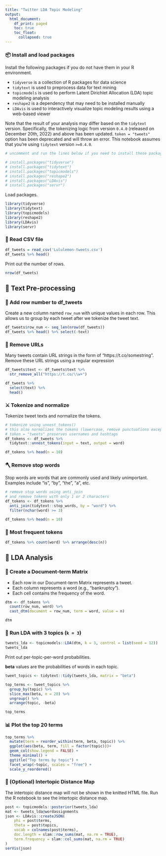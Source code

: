 ```yaml
---
title: "Twitter LDA Topic Modeling"
output:
  html_document:
    df_print: paged
    toc: true
    toc_float:
      collapsed: true
---
```


### 📦 Install and load packages

Install the following packages if you do not have them in your R environment.

- `tidyverse` is a collection of R packages for data science
- `tidytext` is used to preprocess data for text mining
- `topicmodels` is used to perform Latent Dirichlet Allocation (LDA) topic modeling analysis
- `reshape2` is a dependency that may need to be installed manually
- `LDAvis` is used to interactively visualize topic modeling results using a web-based viewer

Note that the result of your analysis may differ based on the `tidytext` version. Specifically, the tokenizing logic from version `0.4.0` (released on December 20th, 2022) and above has been updated. `token = "tweets"` option has been deprecated and will throw an error. This notebook assumes that you're using `tidytext` version `>=0.4.0`.

```r
# uncomment and run the lines below if you need to install these packages

# install.packages("tidyverse")
# install.packages("tidytext")
# install.packages("topicmodels")
# install.packages("reshape2")
# install.packages("LDAvis")
# install.packages("servr")
```

Load packages.

```r
library(tidyverse)
library(tidytext)
library(topicmodels)
library(reshape2)
library(LDAvis)
library(servr)
```


### 📃 Read CSV file

```r
df_tweets = read_csv('Lululemon-tweets.csv')
df_tweets %>% head()
```

Print out the number of rows.

```r
nrow(df_tweets)
```



## 🔨 Text Pre-processing

### 📌 Add row number to df_tweets

Create a new column named `row_num` with unique values in each row. This allows us to group by each tweet after we tokenize the tweet text.

```r
df_tweets$row_num <- seq_len(nrow(df_tweets))
df_tweets %>% head() %>% select(-text)
```


### 🔗 Remove URLs

Many tweets contain URL strings in the form of "https://t.co/somestring". Remove these URL strings using a regular expression

```r
df_tweets$text <- df_tweets$text %>%
  str_remove_all("https://t.co/\\w+")

df_tweets %>%
  select(text) %>%
  head()
```


### ⚔️ Tokenize and normalize

Tokenize tweet texts and normalize the tokens.

```r
# tokenize using unnest_tokens()
# this also normalizes the tokens (lowercase, remove punctuations except Twitter-specific characters for mentions, tickers, and URLs)
# token = "tweets" preserves usernames and hashtags
df_tokens <- df_tweets %>%
  tidytext::unnest_tokens(input = text, output = word)

df_tokens %>% head(n = 10)
```



### 🪓 Remove stop words 

Stop words are words that are commonly used and likely unimportant. Examples include "is", "by", "the", "a", etc.

```r
# remove stop words using anti_join 
# and remove tokens with only 1 or 2 characters
df_tokens <- df_tokens %>%
  anti_join(tidytext::stop_words, by = "word") %>%
  filter(nchar(word) >= 3)

df_tokens %>% head(n = 10)
```


### 🔮 Most frequent tokens

```r
df_tokens %>% count(word) %>% arrange(desc(n))
```


## 🔨 LDA Analysis

### 📐 Create a Document-term Matrix

- Each row in our Document-term Matrix represents a tweet.
- Each column represents a word (e.g., "bankruptcy").
- Each cell contains the frequency of the word.

```r
dtm <- df_tokens %>%
  count(row_num, word) %>%
  cast_dtm(document = row_num, term = word, value = n)

dtm
```

### 🧪 Run LDA with 3 topics (`k = 3`)

```r
tweets_lda <- topicmodels::LDA(dtm, k = 3, control = list(seed = 12))
tweets_lda
```


Print out per-topic-per-word probabilities.

**beta** values are the probabilities of words in each topic.

```r
tweet_topics <- tidytext::tidy(tweets_lda, matrix = "beta")

top_terms <- tweet_topics %>%
  group_by(topic) %>%
  slice_max(beta, n = 20) %>% 
  ungroup() %>%
  arrange(topic, -beta)

top_terms
```


### 📊 Plot the top 20 terms

```r
top_terms %>%
  mutate(term = reorder_within(term, beta, topic)) %>%
  ggplot(aes(beta, term, fill = factor(topic)))+
  geom_col(show.legend = FALSE) +
  theme_minimal() +
  ggtitle("Top terms by topic") +
  facet_wrap(~topic, scales = "free") +
  scale_y_reordered()
```

### 🌌 (Optional) Intertopic Distance Map

The intertopic distance map will not be shown in the knitted HTML file. Run the R notebook to see the intertopic distance map.

```r
post <- topicmodels::posterior(tweets_lda)
mat <- tweets_lda@wordassignments
json <- LDAvis::createJSON(
    phi = post$terms, 
    theta = post$topics,
    vocab = colnames(post$terms),
    doc.length = slam::row_sums(mat, na.rm = TRUE),
    term.frequency = slam::col_sums(mat, na.rm = TRUE)
)
serVis(json)
```

